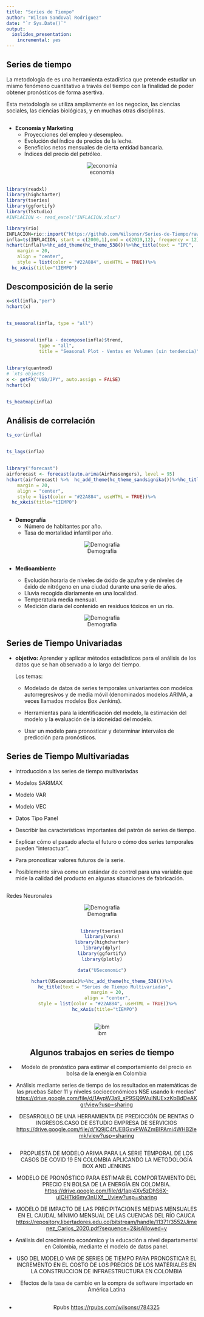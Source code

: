 ```yaml
---
title: "Series de Tiempo"
author: "Wilson Sandoval Rodriguez"
date: "`r Sys.Date()`"
output:
  ioslides_presentation:
    incremental: yes
---
```





## Series de tiempo


La metodología de \textbf{series de tiempo} es una herramienta estadística que pretende estudiar un mismo fenómeno cuantitativo a través del tiempo con la finalidad de poder obtener pronósticos de forma asertiva.


Esta metodología se utiliza ampliamente en los negocios, las ciencias sociales, las ciencias biológicas, y en muchas otras disciplinas.




##
* **Economía y Marketing**
  + Proyecciones del empleo y desempleo.
  + Evolución del índice de precios de la leche.
  + Beneficios netos mensuales de cierta entidad bancaria.
  + Índices del precio del petróleo.

<center> 
![economia](https://github.com/Wilsonsr/Series-de-Tiempo/raw/main/bases/economia.png)
</center>

##
```r
library(readxl)
library(highcharter)
library(tseries)
library(ggfortify)
library(TSstudio)
#INFLACION <- read_excel("INFLACION.xlsx")

```


```r
library(rio)
INFLACION=rio::import("https://github.com/Wilsonsr/Series-de-Tiempo/raw/main/bases/INFLACION.xlsx")
infla=ts(INFLACION, start = c(2000,1),end = c(2019,12), frequency = 12)
hchart(infla)%>%hc_add_theme(hc_theme_538())%>%hc_title(text = "IPC",
    margin = 20,
    align = "center",
    style = list(color = "#22A884", useHTML = TRUE))%>%
  hc_xAxis(title="tIEMPO")
```


## Descomposición de la serie

```r
x=stl(infla,"per")
hchart(x)

```

##
```r
ts_seasonal(infla, type = "all")
```

##
```r
ts_seasonal(infla - decompose(infla)$trend, 
            type = "all", 
            title = "Seasonal Plot - Ventas en Volumen (sin tendencia)")
```


##
```r
library(quantmod)
# `xts objects
x <- getFX("USD/JPY", auto.assign = FALSE)
hchart(x)
```


## 
```r
ts_heatmap(infla)
```

## Análisis de correlación
```r
ts_cor(infla)
```



##
```r
ts_lags(infla)
```


##
```r
library("forecast")
airforecast <- forecast(auto.arima(AirPassengers), level = 95)
hchart(airforecast) %>%  hc_add_theme(hc_theme_sandsignika())%>%hc_title(text = "Pronóstico",
    margin = 20,
    align = "center",
    style = list(color = "#22A884", useHTML = TRUE))%>%
  hc_xAxis(title="tIEMPO")
```




##


* **Demografía**
  + Número de habitantes por año.
  + Tasa de mortalidad infantil por año.

<center>

![Demografia](https://github.com/Wilsonsr/Series-de-Tiempo/raw/main/bases/demografia.png)
</center>


##
* **Medioambiente**

  + Evolución horaria de niveles de óxido de azufre y de niveles de óxido de nitrógeno en una ciudad
durante una serie de años.
  + Lluvia recogida diariamente en una localidad.
  + Temperatura media mensual.
  + Medición diaria del contenido en residuos tóxicos en un río.

<center>
![Demografia](https://github.com/Wilsonsr/Series-de-Tiempo/raw/main/bases/medioambiente.png)
</center>



## Series de Tiempo Univariadas

* **objetivo:** Aprender y aplicar métodos estadísticos para el análisis de los datos que se han observado a lo largo del tiempo. 

 
  Los temas:

  + Modelado de datos de series temporales univariantes con modelos autorregresivos y de media móvil (denominados modelos ARIMA, a veces llamados modelos Box Jenkins).

  + Herramientas para la identificación del modelo, la estimación del modelo y la evaluación de la idoneidad del modelo.

  + Usar un modelo para pronosticar y determinar intervalos de predicción para pronósticos.


## Series de Tiempo Multivariadas

  + Introducción a las series de tiempo multivariadas
  + Modelos SARIMAX
  + Modelo VAR
  + Modelo VEC
  + Datos Tipo Panel




- Describir las características importantes del patrón de series de tiempo.
- Explicar cómo el pasado afecta el futuro o cómo dos series temporales pueden "interactuar".
- Para pronosticar valores futuros de la serie.
- Posiblemente sirva como un estándar de control para una variable que mide la calidad del producto en algunas situaciones de fabricación.


## 

Redes Neuronales 

<center>
![Demografia](https://github.com/Wilsonsr/Series-de-Tiempo/raw/main/bases/red.png)


##

```r
library(tseries)
library(vars)
library(highcharter)
library(dplyr)
library(ggfortify)
library(plotly)
```


```r
data("USeconomic")
```

```r
hchart(USeconomic)%>%hc_add_theme(hc_theme_538())%>%
  hc_title(text = "Series de Tiempo Multivariadas",
    margin = 20,
    align = "center",
    style = list(color = "#22A884", useHTML = TRUE))%>%
  hc_xAxis(title="tIEMPO")

```

##

<center>
![ibm](https://github.com/Wilsonsr/Series-de-Tiempo/raw/main/bases/seriesapple.jpg)
</center>



## Algunos trabajos en series de tiempo




- Modelo de pronóstico para estimar el comportamiento del precio en bolsa de la energía en Colombia 

- Análisis mediante series de tiempo de los resultados en matemáticas de las pruebas Saber 11 y niveles socioeconómicos NSE usando k-medias" <https://drive.google.com/file/d/1AypW3a9_sP9SQ9WuINUExzKbBdDeAKgr/view?usp=sharing>

- DESARROLLO DE UNA HERRAMIENTA DE PREDICCIÓN DE RENTAS O INGRESOS.CASO DE ESTUDIO EMPRESA DE SERVICIOS  <https://drive.google.com/file/d/1Q9jC4fUEBGxvPWAZmBIPAmi4WHB2lemk/view?usp=sharing>

##
- PROPUESTA DE MODELO ARIMA PARA LA SERIE TEMPORAL DE LOS CASOS DE COVID 19 EN COLOMBIA APLICANDO LA METODOLOGÍA BOX AND JENKINS 

- MODELO DE PRONÓSTICO PARA ESTIMAR EL COMPORTAMIENTO DEL PRECIO EN BOLSA DE LA ENERGÍA
EN COLOMBIA. <https://drive.google.com/file/d/1apj4Xv5zDhS6X-uIQHTki6my3nUXf__l/view?usp=sharing>


- MODELO DE IMPACTO DE LAS PRECIPITACIONES MEDIAS MENSUALES
EN EL CAUDAL MÍNIMO MENSUAL DE LAS CUENCAS DEL RÍO CAUCA <https://repository.libertadores.edu.co/bitstream/handle/11371/3552/Jimenez_Carlos_2020.pdf?sequence=2&isAllowed=y>

- Análisis del crecimiento económico y la educación a nivel departamental en
Colombia, mediante el modelo de datos panel.

- USO DEL MODELO VAR DE SERIES DE TIEMPO PARA PRONOSTICAR EL INCREMENTO EN EL COSTO DE LOS PRECIOS DE LOS MATERIALES EN LA CONSTRUCCION DE INFRAESTRUCTURA EN COLOMBIA

- Efectos de la tasa de cambio en la compra de software importado en América Latina

##


- Rpubs
<https://rpubs.com/wilsonsr/784325>
